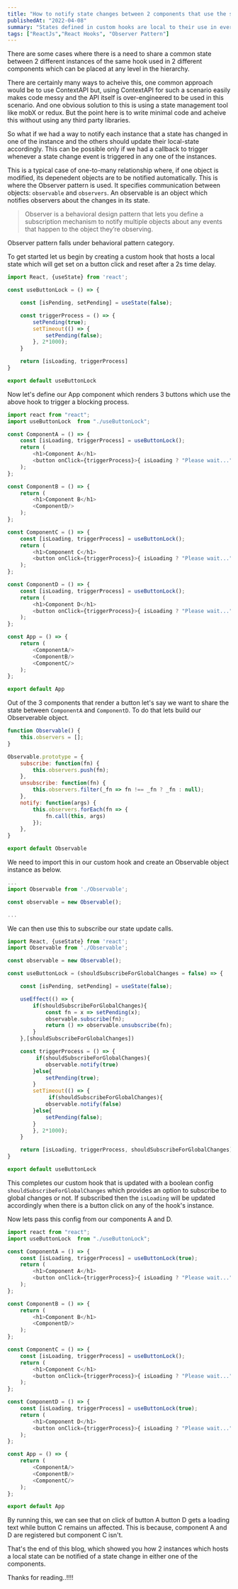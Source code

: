 ```yaml
---
title: "How to notify state changes between 2 components that use the same custom hook with local-state?"
publishedAt: "2022-04-08"
summary: "States defined in custom hooks are local to their use in every component. Meaning updating state in one component doesn't reflect in another."
tags: ["ReactJs","React Hooks", "Observer Pattern"]
---
```


There are some cases where there is a need to share a common state between 2 different instances of the same hook used in 2 different components which can be placed at any level in the hierarchy. 

There are certainly many ways to acheive this, one common 
approach would be to use ContextAPI but, using ContextAPI for such a scenario easily makes code messy and the API itself is over-engineered to be used in this scenario. And one obvious solution to this
is using a state management tool like mobX or redux. But the point here is to write minimal code and acheive this without using any third party libraries.

So what if we had a way to notify each instance that a state has changed in one of the instance and the others should update their local-state accordingly. This can be possible only if we had a callback
to trigger whenever a state change event is triggered in any one of the instances.

This is a typical case of one-to-many relationship where, if one object is modified, its depenedent objects are to be notified automatically. This is where the Observer pattern is used. 
It specifies communication between objects: `observable` and `observers`. An observable is an object which notifies observers about the changes in its state. 

> Observer is a behavioral design pattern that lets you define a subscription mechanism to notify multiple objects about any events that happen to the object they’re observing.

Observer pattern falls under behavioral pattern category.

To get started let us begin by creating a custom hook that hosts a local state which will get set on a button click and reset after a 2s time delay.

```js:useButtonLock.js
import React, {useState} from 'react'; 

const useButtonLock = () => {

    const [isPending, setPending] = useState(false);

    const triggerProcess = () => {
        setPending(true);
        setTimeout(() => {
            setPending(false);
        }, 2*1000);
    }

    return [isLoading, triggerProcess]
}

export default useButtonLock
```

Now let's define our App component which renders 3 buttons which use the above hook to trigger a blocking process.

```js:App.js
import react from "react";
import useButtonLock  from "./useButtonLock";

const ComponentA = () => {
    const [isLoading, triggerProcess] = useButtonLock();
    return (
        <h1>Component A</h1>
        <button onClick={triggerProcess}>{ isLoading ? "Please wait..." : "Click to trigger process A"}</button>
    );
};

const ComponentB = () => {
    return (
        <h1>Component B</h1>
        <ComponentD/>
    );
};

const ComponentC = () => {
    const [isLoading, triggerProcess] = useButtonLock();
    return (
        <h1>Component C</h1>
        <button onClick={triggerProcess}>{ isLoading ? "Please wait..." : "Click to trigger process C"}</button>
    );
};

const ComponentD = () => {
    const [isLoading, triggerProcess] = useButtonLock();
    return (
        <h1>Component D</h1>
        <button onClick={triggerProcess}>{ isLoading ? "Please wait..." : "Click to trigger process D"}</button>
    );
};

const App = () => {
    return (
        <ComponentA/>
        <ComponentB/>
        <ComponentC/>
    );
};

export default App
```

Out of the 3 components that render a button let's say we want to share the state between `ComponentA` and `ComponentD`. To do that lets build our Observerable object.

```js:Observable.js
function Observable() {
    this.observers = [];
}

Observable.prototype = {
    subscribe: function(fn) {
        this.observers.push(fn);
    },
    unsubscribe: function(fn) {
        this.observers.filter(_fn => fn !== _fn ? _fn : null);
    },
    notify: function(args) {
        this.observers.forEach(fn => {
            fn.call(this, args)
        });
    },
}

export default Observable
```

We need to import this in our custom hook and create an Observable object instance as below.

```js:useButtonLock.js
...
import Observable from './Observable';

const observable = new Observable();

...
```

We can then use this to subscribe our state update calls.

```js:useButtonLock.js
import React, {useState} from 'react'; 
import Observable from './Observable';

const observable = new Observable();

const useButtonLock = (shouldSubscribeForGlobalChanges = false) => {

    const [isPending, setPending] = useState(false);

    useEffect(() => {
        if(shouldSubscribeForGlobalChanges){
            const fn = x => setPending(x);
            observable.subscribe(fn);
            return () => observable.unsubscribe(fn);
        }
    },[shouldSubscribeForGlobalChanges])

    const triggerProcess = () => {
         if(shouldSubscribeForGlobalChanges){
            observable.notify(true)
        }else{
            setPending(true);
        }
        setTimeout(() => {
             if(shouldSubscribeForGlobalChanges){
            observable.notify(false)
        }else{
            setPending(false);
        }
        }, 2*1000);
    }

    return [isLoading, triggerProcess, shouldSubscribeForGlobalChanges]
}

export default useButtonLock
```

This completes our custom hook that is updated with a boolean config `shouldSubscribeForGlobalChanges` which provides an option to subscribe to global changes or not. If subscribed then the `isLoading` will
be updated accordingly when there is a button click on any of the hook's instance.

Now lets pass this config from our components A and D.


```js:App.js
import react from "react";
import useButtonLock  from "./useButtonLock";

const ComponentA = () => {
    const [isLoading, triggerProcess] = useButtonLock(true);
    return (
        <h1>Component A</h1>
        <button onClick={triggerProcess}>{ isLoading ? "Please wait..." : "Click to trigger process A"}</button>
    );
};

const ComponentB = () => {
    return (
        <h1>Component B</h1>
        <ComponentD/>
    );
};

const ComponentC = () => {
    const [isLoading, triggerProcess] = useButtonLock();
    return (
        <h1>Component C</h1>
        <button onClick={triggerProcess}>{ isLoading ? "Please wait..." : "Click to trigger process C"}</button>
    );
};

const ComponentD = () => {
    const [isLoading, triggerProcess] = useButtonLock(true);
    return (
        <h1>Component D</h1>
        <button onClick={triggerProcess}>{ isLoading ? "Please wait..." : "Click to trigger process D"}</button>
    );
};

const App = () => {
    return (
        <ComponentA/>
        <ComponentB/>
        <ComponentC/>
    );
};

export default App
```

By running this, we can see that on click of button A button D gets a loading text while button C remains un affected. This is because, component A and D are registered but component C isn't. 

That's the end of this blog, which showed you how 2 instances which hosts a local state can be notified of a state change in either one of the components. 

Thanks for reading..!!!!
